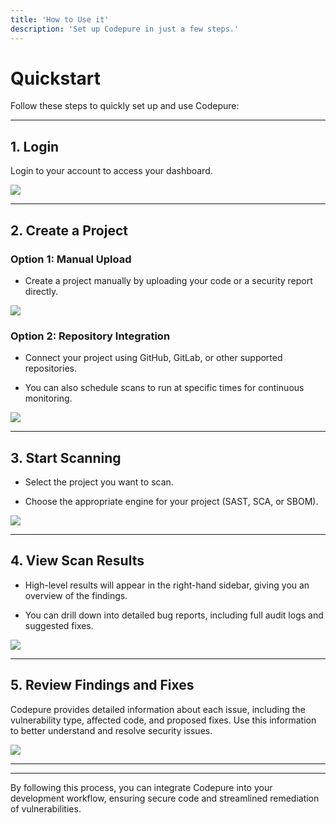 ```yaml
---
title: 'How to Use it'
description: 'Set up Codepure in just a few steps.'
---
```


# Quickstart

Follow these steps to quickly set up and use Codepure:

***

## 1. Login

Login to your account to access your dashboard.

<Frame>
  <img src="/assets/login.png" style={{ borderRadius: '0.5rem' }} />
</Frame>

***

## 2. Create a Project

### Option 1: Manual Upload

* Create a project manually by uploading your code or a security report directly.

<Frame>
  <img src="/assets/create.png" style={{ borderRadius: '0.5rem' }} />
</Frame>

### Option 2: Repository Integration

* Connect your project using GitHub, GitLab, or other supported repositories.

* You can also schedule scans to run at specific times for continuous monitoring.

<Frame>
  <img src="/assets/create2.png" style={{ borderRadius: '0.5rem' }} />
</Frame>

***

## 3. Start Scanning

* Select the project you want to scan.

* Choose the appropriate engine for your project (SAST, SCA, or SBOM).

<Frame>
  <img src="/assets/scan.png" style={{ borderRadius: '0.5rem' }} />
</Frame>

***

## 4. View Scan Results

* High-level results will appear in the right-hand sidebar, giving you an overview of the findings.

* You can drill down into detailed bug reports, including full audit logs and suggested fixes.

<Frame>
  <img src="/assets/scan_res.png" style={{ borderRadius: '0.5rem' }} />
</Frame>

***

## 5. Review Findings and Fixes

Codepure provides detailed information about each issue, including the vulnerability type, affected code, and proposed fixes. Use this information to better understand and resolve security issues.

<Frame>
  <img src="/assets/scan_res2.png" style={{ borderRadius: '0.5rem' }} />
</Frame>

***

***

By following this process, you can integrate Codepure into your development workflow, ensuring secure code and streamlined remediation of vulnerabilities.